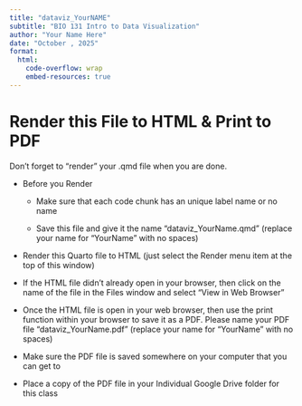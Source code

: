```yaml
---
title: "dataviz_YourNAME"
subtitle: "BIO 131 Intro to Data Visualization"
author: "Your Name Here"
date: "October , 2025"
format: 
  html:
    code-overflow: wrap
    embed-resources: true
---
```



# Render this File to HTML & Print to PDF

Don't forget to "render" your .qmd file when you are done.

-   Before you Render

    -   Make sure that each code chunk has an unique label name or no name

    -   Save this file and give it the name "dataviz_YourName.qmd" (replace your name for "YourName" with no spaces)

-   Render this Quarto file to HTML (just select the Render menu item at the top of this window)

-   If the HTML file didn't already open in your browser, then click on the name of the file in the Files window and select "View in Web Browser"

-   Once the HTML file is open in your web browser, then use the print function within your browser to save it as a PDF. Please name your PDF file "dataviz_YourName.pdf" (replace your name for "YourName" with no spaces)

-   Make sure the PDF file is saved somewhere on your computer that you can get to

-   Place a copy of the PDF file in your Individual Google Drive folder for this class
